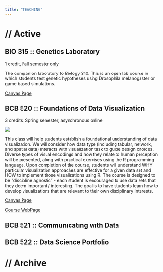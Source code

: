 ```yaml
---
title: "TEACHING"
---
```


# **// Active**

## **BIO 315 ::** Genetics Laboratory

1 credit, Fall semester only

The companion laboratory to Biology 310. This is an open lab course in which students test genetic hypotheses using Drosophila melanogaster or game based simulations.

[Canvas Page](https://canvas.uidaho.edu/courses/13668){target="_blank"}

## **BCB 520 ::** Foundations of Data Visualization

3 credits, Spring semester, asynchronous online

![](DataVizFlyer.jpg){.paraleft}

This class will help students establish a foundational understanding of data visualization. We will consider how data type (including tabular, network, and spatial data) interacts with visualization task to guide design choices. Diverse types of visual encodings and how they relate to human perception will be presented, along with practical exercises using the R programming language. Upon completion of the course, students will understand WHY particular visualization approaches are effective for a given data set and HOW to implement those visualizations using R. The course is designed to be "discipline agnostic" - each student is encouraged to use data sets that they deem important / interesting. The goal is to have students learn how to develop visualizations that are relevant to their own disciplinary interests.

[Canvas Page](https://canvas.uidaho.edu/courses/17806){target="_blank"}

[Course WebPage](BCB520/index.qmd){target="_blank"}

## **BCB 521 ::** Communicating with Data

## **BCB 522 ::** Data Science Portfolio

# **// Archive**

